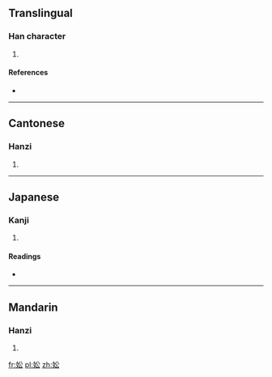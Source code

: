 ==Translingual==

===Han character===
{{Han char|rn=38|rad=女|as=04|sn=7|four=4843<sub>2</sub>|canj=女金戈 (VCI)|ids=⿰[[女]][[公]]}}

# {{defn|Han|sort=女04}}

====References====
* {{Han ref|kx=0256.140|dkj=06080|dj=0520.120|hdz=21032.060|uh=5990|ud=22928|bh=CAB8|bd=51896}}

----

==Cantonese==

===Hanzi===
{{yue-hanzi|jyut=zung1|y=jung1}}

# {{defn|lang=yue|sort=女04}}

----

==Japanese==

===Kanji===
{{ja-kanji|grade=|rs=女04}}

# {{defn|lang=ja|sort=女04}}

====Readings====
* {{ja-readings|on=[[しょう]] (shō), [[しゅ]] (shu)|kun=}}

----

==Mandarin==

===Hanzi===
{{cmn-hanzi|pin=[[zhōng]] ([[zhong1]])|wg=chung<sup>1</sup>}}

# {{defn|lang=cmn|sort=女04}}

[[fr:妐]]
[[pl:妐]]
[[zh:妐]]